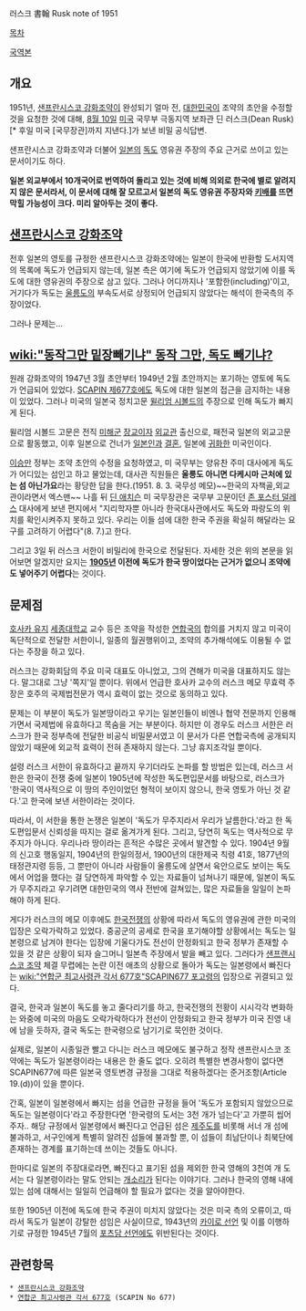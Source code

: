 러스크 書翰
Rusk note of 1951

[[목차]]

[http://ko.wikisource.org/wiki/%EB%9F%AC%EC%8A%A4%ED%81%AC_%EC%84%9C%ED%95%9C 국역본]

== 개요 ==
1951년, [[샌프란시스코 강화조약]]이 완성되기 얼마 전, [[대한민국]]이 조약의 초안을 수정할 것을 요청한 것에 대해, [[8월 10일]] [[미국]] 국무부 극동지역 보좌관 딘 러스크(Dean Rusk)[* 후일 미국 [국무장관]까지 지낸다.]가 보낸 비밀 공식답변. 

샌프란시스코 강화조약과 더불어 [[일본]]의 [[독도]] 영유권 주장의 주요 근거로 쓰이고 있는 문서이기도 하다.

'''일본 외교부에서 10개국어로 번역하여 돌리고 있는 것에 비해 의외로 한국에 별로 알려지지 않은 문서라서, 이 문서에 대해 잘 모르고서 일본의 독도 영유권 주장자와 [[키배]]를 뜨면 막힐 가능성이 크다. 미리 알아두는 것이 좋다.'''

== [[샌프란시스코 강화조약]] ==
전후 일본의 영토를 규정한 샌프란시스코 강화조약에는 일본이 한국에 반환할 도서지역의 목록에 독도가 언급되지 않는데, 일본 측은 여기에 독도가 언급되지 않았기에 이를 독도에 대한 영유권의 주장으로 삼고 있다. 그러나 어디까지나 '포함한(including)'이고, 거기다가 독도는 [[울릉도]]의 부속도서로 상정되어 언급되지 않았다는 해석이 한국측의 주장이었다.

그러나 문제는...

== [[wiki:"동작그만 밑장빼기냐" 동작 그만, 독도 빼기냐?]] ==
원래 강화조약의 1947년 3월 초안부터 1949년 2월 초안까지는 포기하는 영토에 독도가 언급되어 있었다. [[SCAPIN 제677호]]에도 독도에 대한 일본의 접근을 금지하는 내용이 있었다. 그러나 미국의 일본국 정치고문 [[윌리엄 시볼드]]의 주장으로 인해 독도가 빠지게 된다. 

윌리엄 시볼드 고문은 전직 [[미해군]] [[장교]]이자 [[외교관]] 출신으로, 패전국 일본의 외교고문으로 활동했고, 이후 일본으로 건너가 [[일본인]]과 [[결혼]], 일본에 [[귀화]]한 미국인이다.

[[이승만]] 정부는 조약 초안의 수정을 요청하였고, 미 국무부는 양유찬 주미 대사에게 독도가 어디있는 섬인고 하고 물었는데, 대사관 직원들은 '''울릉도 아니면 다케시마 근처에 있는 섬 아닌가요'''라는 황당한 답을 한다.(1951. 8. 3. 국무성 메모)~~한국의 자책골,외교관이라면서 엑스맨~~ 나흘 뒤 [[딘 애치슨]] 미 국무장관은 국무부 고문이던 [[존 포스터 덜레스]] 대사에게 보낸 편지에서 "지리학자뿐 아니라 한국대사관에서도 독도와 파랑도의 위치를 확인시켜주지 못하고 있다. 우리는 이들 섬에 대한 한국 주권을 확실히 해달라는 요구를 고려하기 어렵다"(8. 7.)고 한다. 

그리고 3일 뒤 러스크 서한이 비밀리에 한국으로 전달된다. 자세한 것은 위의 본문을 읽어보면 알겠지만 요지는 '''[[1905년]] 이전에 독도가 한국 땅이었다는 근거가 없으니 조약에도 넣어주기 어렵다'''는 것이다.

== 문제점 ==
[[호사카 유지]] [[세종대학교]] 교수 등은 조약을 작성한 [[연합국]]의 합의를 거치지 않고 미국이 독단적으로 전달한 서한이니, 일종의 월권행위이고, 조약의 추가해석에도 이용될 수 없다는 주장을 하고 있다.

러스크는 강화회담의 주요 미국 대표도 아니었고, 그의 견해가 미국을 대표하지도 않는다. 말그대로 그냥 '쪽지'일 뿐이다. 위에서 언급한 호사카 교수의 러스크 메모 무효력 주장은  호주의 국제법전문가 역시 효력이 없는 것으로 동의하고 있다.

문제는 이 부분이 독도가 일본땅이라고 우기는 일본인들이 비엔나 협약 전문까지 인용해 가면서 국제법에 유효하다고 목숨을 거는 부분이다. 하지만 이 경우도 러스크 서한은 러스크가 한국 정부측에 전달한 비공식 비밀문서였고 이 문서가 다른 연합국측에 공개되지 않았기 때문에 외교적 효력이 전혀 존재하지 않는다. 그냥 휴지조각일 뿐이다.

설령 러스크 서한이 유효하다고 끝까지 우기더라도 논파를 할 방법은 있는데, 러스크 서한은 한국이 전쟁 중에 일본이 1905년에 작성한 독도편입문서를 바탕으로, 러스크가 '한국이 역사적으로 이 땅의 주인이었던 형적이 보이지 않으니, 한국 영토가 아닌 것 같다.'고 한국에 보낸 서한이라는 것이다.

따라서, 이 서한을 통한 논쟁은 일본이 '독도가 무주지라서 우리가 날름한다.'라고 한 독도편입문서 신뢰성을 따지는 걸로 옮겨가게 된다. 그리고, 당연히 독도는 역사적으로 무주지가 아니다. 우리나라 땅이라는 흔적은 수많은 곳에서 발견할 수 있다.  1904년 9월의 신고호 행동일지, 1904년의 한일의정서, 1900년의 대한제국 칙령 41호, 1877년의 태정관지령 등등, 그 뿐만이 아니라 사람들이 울릉도에 살면서 육안으로도 보이는 독도에서 어업을 했다는 걸 당연하게 파악할 수 있는 자료들이 넘쳐나기 때문에, 일본이 독도가 무주지라고 우기려면 대한민국의 역사 전반에 걸쳐있는, 많은 자료들을 일일이 논파해야 하게 된다.

게다가 러스크의 메모 이후에도 [[한국전쟁]]의 상황에 따라서 독도의 영유권에 관한 미국의 입장은 오락가락하고 있었다. 중공군의 공세로 한국을 포기해야할 상황에서는 독도는 일본령으로 남겨야 한다는 입장에 기울다가도 전선이 안정화되고 한국 정부가 존재할 수 있을 것 같은 상황이 되자 슬그머니 일본측 주장에서 발을 빼고 있다. 그러다가  [[샌프랜시스코 조약]] 체결 무렵에는  논란 이전 애초의 상황으로 돌아가 독도는 일본령에서 빠진다는 [[wiki:"연합군 최고사령관 각서 677호"SCAPIN677 포고령]]의 입장으로 귀결되고 있다.

결국, 한국과 일본이 독도를 놓고 줄다리기를 하고, 한국전쟁의 전황이 시시각각 변화하는 와중에 미국의 마음도 오락가락하다가 전선이 안정화되고 한국 정부가  미국 진영 내에 남을 듯하자, 결국 독도는 한국령으로 남기기로 묵인한 것이다.

실제로, 일본이 시종일관 빨고 다니는 러스크 메모에도 불구하고 정작 샌프란시스코 조약에는 독도가 일본령이라는 내용은 한 줄도 없다. 오히려  특별한 변경사항이 없다면  SCAPIN677에 따른 일본국 영토변경 규정을 그대로 적용하겠다는 준거조항(Article 19.(d))이 있을 뿐이다.

간혹, 일본이  일본령에서 빠지는 섬을 언급한 규정을 들어 '독도가 포함되지 않았으므로 독도는 일본령이다'라고 주장한다면 '한국령의 도서는 3천 개가 넘는다'고 가뿐히 씹어주자.. 해당 규정에서 일본령에서 빠진다고 언급된 섬은 [[제주도]]를 비롯해 서너 개 섬에 불과하고, 서구인에게 특별히 알려진 섬들에 불과할 뿐, 이 섬들이 최남단이나 최북단에 존재하는 경계를 표기하는데 쓰이는 것들도 아니다.

한마디로 일본의 주장대로라면, 빠진다고 표기된 섬을 제외한 한국 영해의 3천여 개 도서는 다 일본령이라는 말도 안되는 [[개소리]]가 된다는 이야기다. 그러나 한국의 영해 내에 있는 섬에 대해서는 일일히 언급해야 할 필요가 없다는 것을 알아야한다.

또한 1905년 이전에 독도에 한국 주권이 미치지 않았다는 것은 미국 측의 오류이고, 따라서 독도가 일본이 강탈한 섬임은 사실이므로, 1943년의 [[카이로 선언]] 및 이를 이행하기로 규정한 1945년 7월의 [[포츠담 선언]]에도 위반된다는 것이다. 

== 관련항목 ==
 * [[샌프란시스코 강화조약]]
 * [[연합군 최고사령관 각서 677호]] (SCAPIN No 677)


